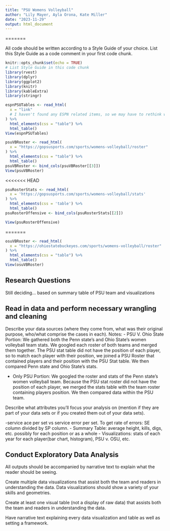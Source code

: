 ---
title: "PSU Womens Volleyball"
author: "Lily Mayer, Ayla Orona, Kate Miller"
date: "2023-11-29"
output: html_document
---

=======

All code should be written according to a Style Guide of your choice. List this Style Guide as a code comment in your first code chunk.
```{r setup, include=FALSE}
knitr::opts_chunk$set(echo = TRUE)
# List Style Guide in this code chunk
library(rvest)
library(dplyr)
library(ggplot2)
library(knitr)
library(kableExtra)
library(stringr)
```

```{r espnTable}
espnPSUTables <- read_html(
  x = "link"
  # I haven't found any ESPN related items, so we may have to rethink where we get data from.
) %>%
  html_elements(css = "table") %>%
  html_table()
View(espnPSUTables)
```

```{r PSURosterTable}
psuVBRoster <- read_html(
  x = "https://gopsusports.com/sports/womens-volleyball/roster"
) %>%
  html_elements(css = "table") %>%
  html_table()
psuVBRoster <- bind_cols(psuVBRoster[[3]])
View(psuVBRoster)
```

<<<<<<< HEAD
```{r PSURosterStatsTable}
psuRosterStats <- read_html(
  x = 'https://gopsusports.com/sports/womens-volleyball/stats'
) %>%
  html_elements(css = 'table') %>%
  html_table()
psuRosterOffensive <- bind_cols(psuRosterStats[[2]])

View(psuRosterOffensive)
```
=======
```{r OSURosterTable}
osuVBRoster <- read_html(
  x = "https://ohiostatebuckeyes.com/sports/womens-volleyball/roster"
) %>%
  html_elements(css = "table") %>%
  html_table()
View(osuVBRoster)
```

## Research Questions
Still deciding...
based on summary table of PSU team and visualizations

## Read in data and perform necessary wrangling and cleaning
Describe your data sources (where they come from, what was their original purpose, who/what comprise the cases in each).
Notes:
- PSU V. Ohio State Portion: We gathered both the Penn state's and Ohio State's women volleyball team stats. We googled each roster of both teams and merged them together. The PSU stat table did not have the position of each player, so to match each player with their position, we joined a PSU Roster that contained players and their position with the PSU Stat table. We then compared Penn state and Ohio State's stats.

- Only PSU Portion: We googled the roster and stats of the Penn state's women volleyball team. Because the PSU stat roster did not have the position of each player, we merged the stats table with the team roster containing players position. We then compared data within the PSU team.

Describe what attributes you'll focus your analysis on (mention if they are part of your data sets or if you created them out of your data sets).

-service ace per set vs service error per set. To get rate of errors: SE column divided by SP column.
- Summary Table: average height, kills, digs, etc. possibly for each position or as a whole
- Visualizations: stats of each year for each player(bar chart, histogram), PSU v. OSU, etc.

## Conduct Exploratory Data Analysis
All outputs should be accompanied by narrative text to explain what the reader should be seeing.

Create multiple data visualizations that assist both the team and readers in understanding the data.
Data visualizations should show a variety of your skills and geometries.

Create at least one visual table (not a display of raw data) that assists both the team and readers in understanding the data.

Have narrative text explaining every data visualization and table as well as setting a framework.
